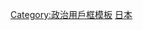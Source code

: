 {{Userbox
|border-c = gray
|id-c = white
|id-s = 12
|id-fc = black
|info-c = gold
|info-s = 8
|info-fc = black
|id = [[File:Flag of Ryukyu.svg|50px]]
|info = 這個用戶支持'''[[琉球獨立運動|琉球獨立]]'''。
|usercategory  = 支持琉球獨立的維基人
}}
<noinclude>
[[Category:政治用戶框模板]]
[[Category:支持区域独立或拆分的维基人用户框模板|日本]]
</noinclude>